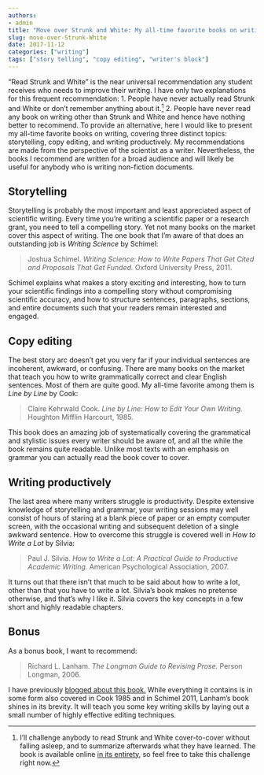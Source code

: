 ```yaml
---
authors:
- admin
title: "Move over Strunk and White: My all-time favorite books on writing"
slug: move-over-Strunk-White
date: 2017-11-12
categories: ["writing"]
tags: ["story telling", "copy editing", "writer's block"]
---
```


"Read Strunk and White" is the near universal recommendation any student receives who needs to improve their writing. I have only two explanations for this frequent recommendation: 1. People have never actually read Strunk and White or don't remember anything about it.[^1] 2. People have never read any book on writing other than Strunk and White and hence have nothing better to recommend. To provide an alternative, here I would like to present my all-time favorite books on writing, covering three distinct topics: storytelling, copy editing, and writing productively. My recommendations are made from the perspective of the scientist as a writer. Nevertheless, the books I recommend are written for a broad audience and will likely be useful for anybody who is writing non-fiction documents.

[^1]: I'll challenge anybody to read Strunk and White cover-to-cover without falling asleep, and to summarize afterwards what they have learned. The book is available online [in its entirety](http://www.jlakes.org/ch/web/The-elements-of-style.pdf), so feel free to take this challenge right now.

## Storytelling

Storytelling is probably the most important and least appreciated aspect of scientific writing. Every time you're writing a scientific paper or a research grant, you need to tell a compelling story. Yet not many books on the market cover this aspect of writing. The one book that I'm aware of that does an outstanding job is *Writing Science* by Schimel:

> Joshua Schimel. *Writing Science: How to Write Papers That Get Cited and Proposals That Get Funded.* Oxford University Press, 2011.

Schimel explains what makes a story exciting and interesting, how to turn your scientific findings into a compelling story without compromising scientific accuracy, and how to structure sentences, paragraphs, sections, and entire documents such that your readers remain interested and engaged.

## Copy editing

The best story arc doesn't get you very far if your individual sentences are incoherent, awkward, or confusing. There are many books on the market that teach you how to write grammatically correct and clear English sentences. Most of them are quite good. My all-time favorite among them is *Line by Line* by Cook:

> Claire Kehrwald Cook. *Line by Line: How to Edit Your Own Writing.* Houghton Mifflin Harcourt, 1985.

This book does an amazing job of systematically covering the grammatical and stylistic issues every writer should be aware of, and all the while the book remains quite readable. Unlike most texts with an emphasis on grammar you can actually read the book cover to cover.

## Writing productively

The last area where many writers struggle is productivity. Despite extensive knowledge of storytelling and grammar, your writing sessions may well consist of hours of staring at a blank piece of paper or an empty computer screen, with the occasional writing and subsequent deletion of a single awkward sentence. How to overcome this struggle is covered well in *How to Write a Lot* by Silvia:

> Paul J. Silvia. *How to Write a Lot: A Practical Guide to Productive Academic Writing.* American Psychological Association, 2007.

It turns out that there isn't that much to be said about how to write a lot, other than that you have to write a lot. Silvia's book makes no pretense otherwise, and that's why I like it. Silvia covers the key concepts in a few short and highly readable chapters.

## Bonus

As a bonus book, I want to recommend:

> Richard L. Lanham. *The Longman Guide to Revising Prose.* Person Longman, 2006.

I have previously [blogged about this book.](/blog/2015/8/26/avoiding-the-official-style) While everything it contains is in some form also covered in Cook 1985 and in Schimel 2011, Lanham's book shines in its brevity. It will teach you some key writing skills by laying out a small number of highly effective editing techniques.



